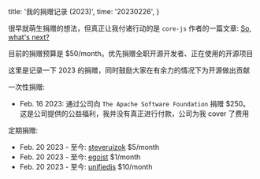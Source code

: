 
  title: '我的捐赠记录 (2023)',
  time: '20230226',
}

很早就萌生捐赠的想法，但真正让我付诸行动的是 `core-js` 作者的一篇文章: [So, what's next?](https://github.com/zloirock/core-js/blob/master/docs/2023-02-14-so-whats-next.md)

目前的捐赠预算是 $50/month。优先捐赠全职开源开发者、正在使用的开源项目

这里是记录一下 2023 的捐赠，同时鼓励大家在有余力的情况下为开源做出贡献

一次性捐赠:
- Feb. 16 2023: 通过公司向 `The Apache Software Foundation` 捐赠 $250。这是公司提供的公益福利，我并没有真正进行付款，公司为我 cover 了费用

定期捐赠:
- Feb. 20 2023 - 至今: [steveruizok](https://github.com/steveruizok) $5/month
- Feb. 20 2023 - 至今: [egoist](https://github.com/egoist) $1/month
- Feb. 20 2023 - 至今: [unifiedjs](https://github.com/unifiedjs) $10/month

